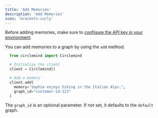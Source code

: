 ```yaml
---
title: 'Add Memories'
description: 'Add Memories'
icon: 'brackets-curly'
---
```


Before adding memories, make sure to [configure the API key in your environment](/essentials/getting-started#getting-started).

You can add memories to a graph by using the `add` method.

```python
  from circlemind import Circlemind

  # Initialize the client
  client = Circlemind()

  # Add a memory
  client.add(
    memory="Sophie enjoys hiking in the Italian Alps.",
    graph_id="customer-id-123"
  )
```

The `graph_id` is an optional parameter. If not set, it defaults to the `default` graph.